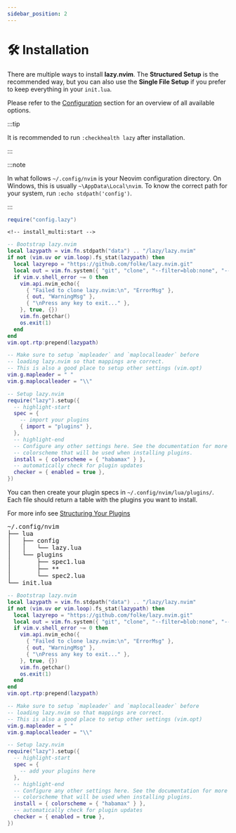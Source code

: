 ```yaml
---
sidebar_position: 2
---
```

# 🛠️ Installation


There are multiple ways to install **lazy.nvim**.
The **Structured Setup** is the recommended way, but you can also use the **Single File Setup**
if you prefer to keep everything in your `init.lua`.

Please refer to the [Configuration](/configuration) section for an overview of all available options.

:::tip

It is recommended to run `:checkhealth lazy` after installation.

:::

:::note

In what follows `~/.config/nvim` is your Neovim configuration directory.
On Windows, this is usually `~\AppData\Local\nvim`.
To know the correct path for your system, run `:echo stdpath('config')`.

:::

<Tabs>
  <TabItem value="multiple" label="Structured Setup">

```lua title="~/.config/nvim/init.lua"
require("config.lazy")
```

    <!-- install_multi:start -->

```lua title="~/.config/nvim/lua/config/lazy.lua"
-- Bootstrap lazy.nvim
local lazypath = vim.fn.stdpath("data") .. "/lazy/lazy.nvim"
if not (vim.uv or vim.loop).fs_stat(lazypath) then
  local lazyrepo = "https://github.com/folke/lazy.nvim.git"
  local out = vim.fn.system({ "git", "clone", "--filter=blob:none", "--branch=stable", lazyrepo, lazypath })
  if vim.v.shell_error ~= 0 then
    vim.api.nvim_echo({
      { "Failed to clone lazy.nvim:\n", "ErrorMsg" },
      { out, "WarningMsg" },
      { "\nPress any key to exit..." },
    }, true, {})
    vim.fn.getchar()
    os.exit(1)
  end
end
vim.opt.rtp:prepend(lazypath)

-- Make sure to setup `mapleader` and `maplocalleader` before
-- loading lazy.nvim so that mappings are correct.
-- This is also a good place to setup other settings (vim.opt)
vim.g.mapleader = " "
vim.g.maplocalleader = "\\"

-- Setup lazy.nvim
require("lazy").setup({
  -- highlight-start
  spec = {
    -- import your plugins
    { import = "plugins" },
  },
  -- highlight-end
  -- Configure any other settings here. See the documentation for more details.
  -- colorscheme that will be used when installing plugins.
  install = { colorscheme = { "habamax" } },
  -- automatically check for plugin updates
  checker = { enabled = true },
})
```

<!-- install_multi:end -->

You can then create your plugin specs in `~/.config/nvim/lua/plugins/`.
Each file should return a table with the plugins you want to install.

For more info see [Structuring Your Plugins](/usage/structuring)

<!-- prettier-ignore-start -->
<pre>
~/.config/nvim
├── lua
│   ├── config
│   │   └── lazy.lua
│   └── plugins
│       ├── spec1.lua
│       ├── **
│       └── spec2.lua
└── init.lua
</pre>
<!-- prettier-ignore-end -->

  </TabItem>
  <TabItem value="single" label="Single File Setup">
  <!-- install_single:start -->

```lua title="~/.config/nvim/init.lua"
-- Bootstrap lazy.nvim
local lazypath = vim.fn.stdpath("data") .. "/lazy/lazy.nvim"
if not (vim.uv or vim.loop).fs_stat(lazypath) then
  local lazyrepo = "https://github.com/folke/lazy.nvim.git"
  local out = vim.fn.system({ "git", "clone", "--filter=blob:none", "--branch=stable", lazyrepo, lazypath })
  if vim.v.shell_error ~= 0 then
    vim.api.nvim_echo({
      { "Failed to clone lazy.nvim:\n", "ErrorMsg" },
      { out, "WarningMsg" },
      { "\nPress any key to exit..." },
    }, true, {})
    vim.fn.getchar()
    os.exit(1)
  end
end
vim.opt.rtp:prepend(lazypath)

-- Make sure to setup `mapleader` and `maplocalleader` before
-- loading lazy.nvim so that mappings are correct.
-- This is also a good place to setup other settings (vim.opt)
vim.g.mapleader = " "
vim.g.maplocalleader = "\\"

-- Setup lazy.nvim
require("lazy").setup({
  -- highlight-start
  spec = {
    -- add your plugins here
  },
  -- highlight-end
  -- Configure any other settings here. See the documentation for more details.
  -- colorscheme that will be used when installing plugins.
  install = { colorscheme = { "habamax" } },
  -- automatically check for plugin updates
  checker = { enabled = true },
})
```

<!-- install_single:end -->

  </TabItem>
</Tabs>


